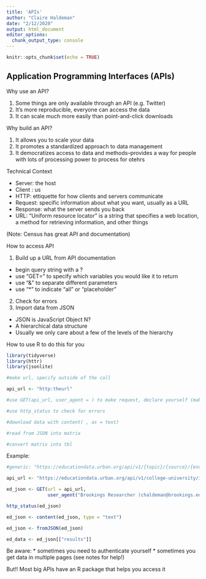 ```yaml
---
title: 'APIs'
author: "Claire Haldeman"
date: "2/12/2020"
output: html_document
editor_options: 
  chunk_output_type: console
---
```


```r
knitr::opts_chunk$set(echo = TRUE)
```

## Application Programming Interfaces (APIs)

Why use an API?

1. Some things are only available through an API (e.g. Twitter)
2. It's more reproducible, everyone can access the data
3. It can scale much more easily than point-and-click downloads

Why build an API?

1. It allows you to scale your data
2. It promotes a standardized approach to data management
3. It democratizes access to data and methods--provides a way for people with lots of processing power to process for otehrs

Technical Context

* Server: the host
* Client : us
* HTTP: ettiquette for how clients and servers communicate
* Request: specific information about what you want, usually as a URL
* Response: what the server sends you back 
* URL: "Uniform resource locator" is a string that specifies a web location, a method for retrieving information, and other things

(Note: Census has great API and documentation)

How to access API

1. Build up a URL from API documentation 
  * begin query string with a ?
  * use "GET=" to specify which variables you would like it to return
  * use "&" to separate different parameters
  * use "*" to indicate "all" or "placeholder"
2. Check for errors
3. Import data from JSON
  * JSON is JavaScript Object N?
  * A hierarchical data structure
  * Usually we only care about a few of the levels of the hierarchy

How to use R to do this for you

```r
library(tidyverse)
library(httr)
library(jsonlite)
```


```r
#make url, specify outside of the call

api_url <- "http:theurl"

#use GET(api_url, user_agent = ) to make request, declare yourself (make sure you're adhering to terms of service)

#use http_status to check for errors

#download data with content( , as = text)

#read from JSON into matrix

#convert matrix into tbl
```

Example:

```r
#generic: "https://educationdata.urban.org/api/v1/{topic}/{source}/{endpoint}/{year}/[additional_specifiers _or_disaggregators]/[optional filters]"

api_url <- "https://educationdata.urban.org/api/v1/college-university/ipeds/enrollment-full-time-equivalent/2016/Graduate/?fips=11"

ed_json <- GET(url = api_url,
               user_agent("Brookings Researcher (chaldeman@brookings.edu)"))

http_status(ed_json)

ed_json <- content(ed_json, type = "text")

ed_json <- fromJSON(ed_json)

ed_data <- ed_json[["results"]]

```

Be aware: 
* sometimes you need to authenticate yourself
* sometimes you get data in multiple pages (see notes for help!)

But!! Most big APIs have an R package that helps you access it
